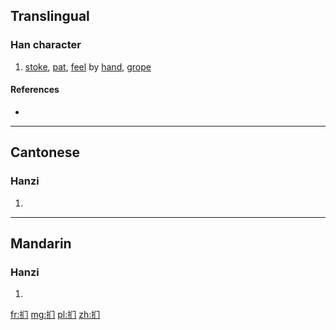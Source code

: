{{also|捫}}
==Translingual==

===Han character===
{{Han char|rn=64|rad=手|as=03|sn=6|four=|canj=手中尸 (QLS)|ids=⿰[[扌]][[门]]}}

# [[stoke]], [[pat]], [[feel]] by [[hand]], [[grope]]

====References====
* {{Han ref|kx=0418.141|hdz=31831.100|uh=626A|ud=25194}}

----

==Cantonese==

===Hanzi===
{{yue-hanzi|jyut=mun4|y=mun4|tra=捫}}

# {{defn|lang=yue|sort=手03}}

----

==Mandarin==

===Hanzi===
{{cmn-hanzi|tra=捫|pin=[[mén]] ([[men2]])|wg=men<sup>2</sup>}}

# {{defn|lang=cmn|sort=手03}}

[[fr:扪]]
[[mg:扪]]
[[pl:扪]]
[[zh:扪]]